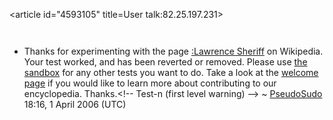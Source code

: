 <article id="4593105" title=User talk:82.25.197.231>
	<talkpage id="4593105" title="User talk:82.25.197.231">
* Thanks for experimenting with the page [[:Lawrence Sheriff]] on Wikipedia. Your test worked, and has been reverted or removed. Please use [[Wikipedia:Sandbox|the sandbox]] for any other tests you want to do. Take a look at the [[Wikipedia:Welcome, newcomers|welcome page]] if you would like to learn more about contributing to our encyclopedia.  Thanks.&lt;!-- Test-n (first level warning) --&gt;  ~ [[User:PseudoSudo|PseudoSudo]] 18:16, 1 April 2006 (UTC)
	</talkpage>
</article>